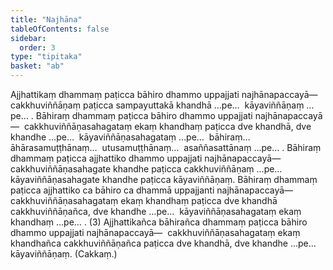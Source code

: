 ```yaml
---
title: "Najhāna"
tableOfContents: false
sidebar:
  order: 3
type: "tipitaka"
basket: "ab"
---
```



<DynamicBreadcrumb />

<Division number="328">

<Paragraph number="3130">
Ajjhattikaṃ dhammaṃ paṭicca bāhiro dhammo uppajjati najhānapaccayā—  cakkhuviññāṇaṃ paṭicca sampayuttakā khandhā …pe…  kāyaviññāṇaṃ …pe… .
</Paragraph>

<Paragraph number="3131">
Bāhiraṃ dhammaṃ paṭicca bāhiro dhammo uppajjati najhānapaccayā—  cakkhuviññāṇasahagataṃ ekaṃ khandhaṃ paṭicca dve khandhā, dve khandhe …pe…  kāyaviññāṇasahagataṃ …pe…  bāhiraṃ…  āhārasamuṭṭhānaṃ…  utusamuṭṭhānaṃ…  asaññasattānaṃ …pe… . Bāhiraṃ dhammaṃ paṭicca ajjhattiko dhammo uppajjati najhānapaccayā—  cakkhuviññāṇasahagate khandhe paṭicca cakkhuviññāṇaṃ …pe…  kāyaviññāṇasahagate khandhe paṭicca kāyaviññāṇaṃ. Bāhiraṃ dhammaṃ paṭicca ajjhattiko ca bāhiro ca dhammā uppajjanti najhānapaccayā—  cakkhuviññāṇasahagataṃ ekaṃ khandhaṃ paṭicca dve khandhā cakkhuviññāṇañca, dve khandhe …pe…  kāyaviññāṇasahagataṃ ekaṃ khandhaṃ …pe… . (3)
</Paragraph>

<Paragraph number="3132">
Ajjhattikañca bāhirañca dhammaṃ paṭicca bāhiro dhammo uppajjati najhānapaccayā—  cakkhuviññāṇasahagataṃ ekaṃ khandhañca cakkhuviññāṇañca paṭicca dve khandhā, dve khandhe …pe…  kāyaviññāṇaṃ. (Cakkaṃ.)
</Paragraph>
</Division>
